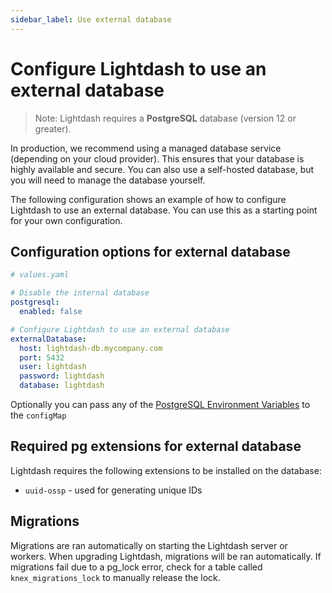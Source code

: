 ```yaml
---
sidebar_label: Use external database
---
```


# Configure Lightdash to use an external database

> Note: Lightdash requires a **PostgreSQL** database (version 12 or greater).

In production, we recommend using a managed database service (depending on your cloud provider). This ensures that your database is highly available and secure. You can also use a self-hosted database, but you will need to manage the database yourself.

The following configuration shows an example of how to configure Lightdash to use an external database. You can use this as a starting point for your own configuration.

## Configuration options for external database

```yaml
# values.yaml

# Disable the internal database
postgresql:
  enabled: false

# Configure Lightdash to use an external database
externalDatabase:
  host: lightdash-db.mycompany.com
  port: 5432
  user: lightdash
  password: lightdash
  database: lightdash
```

Optionally you can pass any of the [PostgreSQL Environment Variables](https://www.postgresql.org/docs/current/libpq-envars.html) to the `configMap`

## Required pg extensions for external database

Lightdash requires the following extensions to be installed on the database:

- `uuid-ossp` - used for generating unique IDs

## Migrations

Migrations are ran automatically on starting the Lightdash server or workers. When upgrading Lightdash, migrations
will be ran automatically. If migrations fail due to a pg_lock error, check for a table called
`knex_migrations_lock` to manually release the lock.
